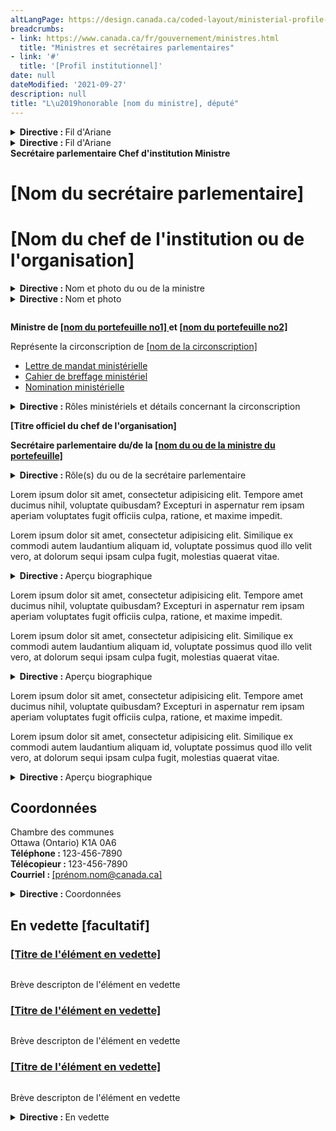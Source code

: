```yaml
---
altLangPage: https://design.canada.ca/coded-layout/ministerial-profile-pages.html
breadcrumbs:
- link: https://www.canada.ca/fr/gouvernement/ministres.html
  title: "Ministres et secrétaires parlementaires"
- link: '#'
  title: '[Profil institutionnel]'
date: null
dateModified: '2021-09-27'
description: null
title: "L\u2019honorable [nom du ministre], député"
---
```


<div class="guidance-details guidance-shared">
 <div class="container">
  <div class="row col-md-8">
   <details>
    <summary>
     <b>
      Directive :
     </b>
     Fil d'Ariane
     <span class="fas fa-info-circle">
     </span>
    </summary>
    <section>
     <h3>
      fil d'Ariane
     </h3>
     <p>
      <span class="label label-danger">
       Obligatoire
      </span>
     </p>
     <p>
      Pour les ministres et les secrétaires parlementaires, le fil d'Ariane est :
      <br/>
      <a href="https://www.canada.ca/en.html">
       Canada.ca
      </a>
      &gt;
      <a href="https://www.canada.ca/fr/gouvernement/ministres.html">
       Ministres et secrétaires parlementaires
      </a>
     </p>
    </section>
   </details>
  </div>
 </div>
</div>

<div class="guidance-details guidance-head wb-inv">
 <div class="container">
  <div class="row col-md-8">
   <details>
    <summary>
     <b>
      Directive :
     </b>
     Fil d'Ariane
     <span class="fas fa-info-circle">
     </span>
    </summary>
    <section>
     <h3>
      Fil d'Ariane
     </h3>
     <p>
      <span class="label label-danger">
       Obligatoire
      </span>
     </p>
     <p>
      Pour les chefs d'institution, le fil d'Ariane devrait mener au profil institutionnel.
     </p>
    </section>
   </details>
  </div>
 </div>
</div>

<div class="container">
 <a class="off-psec btn btn-sm btn-default mrgn-tp-lg">
  <span class="fas fa-eye">
  </span>
  <b>
   Secrétaire parlementaire
  </b>
 </a>
 <a class="on-head btn btn-sm btn-default mrgn-tp-lg">
  <span class="fas fa-eye">
  </span>
  <b>
   Chef d'institution
  </b>
 </a>
 <a class="on-psec btn btn-sm btn-default mrgn-tp-lg wb-inv">
  <span class="fas fa-eye">
  </span>
  <b>
   Ministre
  </b>
 </a>
 <div class="row">
  <h1 class="guidance-psec wb-inv" id="wb-cont-2" property="name">
   [Nom du secrétaire parlementaire]
  </h1>
  <h1 class="guidance-head wb-inv" id="wb-cont-3" property="name">
   [Nom du chef de l'institution ou de l'organisation]
  </h1>
  <div class="guidance-details guidance-minister">
   <div class="container">
    <div class="row col-md-8">
     <details>
      <summary>
       <b>
        Directive :
       </b>
       Nom et photo du ou de la ministre
       <span class="fas fa-info-circle">
       </span>
      </summary>
      <p>
       <span class="label label-danger">
        Obligatoire
       </span>
      </p>
      <h3>
       Nom du ou de la ministre
      </h3>
      <ul>
       <li>
        Utilisez cette formulation obligatoire : L’honorable [prénom et nom du/de la ministre], député/députée.
       </li>
       <li>
        Utilisez une balise H1 unique pour le nom du ou de la ministre.
       </li>
      </ul>
      <p>
       <span class="label label-danger">
        Obligatoire
       </span>
      </p>
      <h3>
       Photo du ou de la ministre
      </h3>
      <ul>
       <li>
        Utilisez le portrait approuvé du ou de la ministre.
       </li>
       <li>
        Placez cette composante dans le haut de la page, à la gauche de l’aperçu biographique.
       </li>
       <li>
        Liez l’image à une image haute résolution du ou de la ministre.
       </li>
       <li>
        N'intégrez aucun texte dans l’image.
       </li>
      </ul>
     </details>
    </div>
   </div>
  </div>
  <div class="guidance-details guidance-psec-head wb-inv">
   <div class="container">
    <div class="row col-md-8">
     <details>
      <summary>
       <b>
        Directive :
       </b>
       Nom et photo
       <span class="fas fa-info-circle">
       </span>
      </summary>
      <p>
       <span class="label label-danger">
        Obligatoire
       </span>
      </p>
      <h3>
       Nom
      </h3>
      <ul>
       <li>
        Utilisez cette formulation obligatoire : [prénom et nom].
       </li>
       <li>
        Utilisez une balise H1 unique pour le nom.
       </li>
      </ul>
      <p>
       <span class="label label-info">
        Facultatif
       </span>
      </p>
      <h3>
       Photo
      </h3>
      <p>
       Présente une image de qualité supérieure.
      </p>
     </details>
    </div>
   </div>
  </div>
  <div class="col-md-3">
   <p class="mrgn-tp-lg">
    <img alt="" class="img-responsive" src="https://design.canada.ca/coded-layout/images/265x352.png"/>
   </p>
  </div>
  <div class="col-md-9 guidance-minister">
   <p class="mrgn-tp-lg">
    <strong>
     Ministre de
     <a href="#">
      [nom du portefeuille no1]
     </a>
     et
     <a href="#">
      [nom du portefeuille no2]
     </a>
    </strong>
   </p>
   <p>
    Représente la circonscription de
    <a href="#">
     [nom de la circonscription]
    </a>
   </p>
   <ul>
    <li>
     <a href="#">
      Lettre de mandat ministérielle
     </a>
    </li>
    <li>
     <a href="#">
      Cahier de breffage ministériel
     </a>
    </li>
    <li>
     <a href="#">
      Nomination ministérielle
     </a>
    </li>
   </ul>
   <div class="guidance-details">
    <div class="container">
     <div class="row col-md-8">
      <details>
       <summary>
        <b>
         Directive :
        </b>
        Rôles ministériels et détails concernant la circonscription
        <span class="fas fa-info-circle">
        </span>
       </summary>
       <p>
        <span class="label label-danger">
         Obligatoire
        </span>
       </p>
       <ul>
        <li>
         Énumèrez le ou les rôles officiels du ministre, avec des liens vers le profil institutionnel principal, les détails
										concernant la circonscription, la lettre de mandat, le cahier de breffage et les nominations ministérielles, le cas échéant.
        </li>
        <li>
         Liez le nom de la circonscription à la page de circonscription pertinente sur le site
         <a href="http://www.parl.ca/">
          www.parl.gc.ca
         </a>
         .
        </li>
       </ul>
      </details>
     </div>
    </div>
   </div>
  </div>
  <div class="col-md-9 guidance-head wb-inv">
   <p class="mrgn-tp-lg">
    <strong>
     [Titre officiel du chef de l'organisation]
    </strong>
   </p>
  </div>
  <div class="col-md-9 guidance-psec wb-inv">
   <p class="mrgn-tp-lg">
    <strong>
     Secrétaire parlementaire du/de la
     <a href="#">
      [nom du ou de la ministre du portefeuille]
     </a>
    </strong>
   </p>
   <div class="guidance-details">
    <div class="container">
     <div class="row col-md-8">
      <details>
       <summary>
        <b>
         Directive :
        </b>
        Rôle(s) du ou de la secrétaire parlementaire
        <span class="fas fa-info-circle">
        </span>
       </summary>
       <p>
        <span class="label label-danger">
         Obligatoire
        </span>
       </p>
       <p>
        Fournit une liste du ou des rôles officiels du/de la secrétaire parlementaire, ainsi que les liens menant au profil
										ministériel.
       </p>
       <ul>
        <li>
         Utilisez cette formulation obligatoire : Secrétaire parlementaire du ministre de [insérer le nom du portefeuille]
        </li>
        <li>
         Liez le nom du/de la ministre en cause à son profil ministériel.
        </li>
       </ul>
      </details>
     </div>
    </div>
   </div>
  </div>
  <div class="col-md-9">
   <div class="guidance-minister">
    <p>
     Lorem ipsum dolor sit amet, consectetur adipisicing elit. Tempore amet ducimus nihil, voluptate quibusdam?
						Excepturi in aspernatur rem ipsam aperiam voluptates fugit officiis culpa, ratione, et maxime impedit.
    </p>
    <p>
     Lorem ipsum dolor sit amet, consectetur adipisicing elit. Similique ex commodi autem laudantium aliquam id,
						voluptate possimus quod illo velit vero, at dolorum sequi ipsam culpa fugit, molestias quaerat vitae.
    </p>
    <div class="guidance-details">
     <div class="container">
      <div class="row col-md-8">
       <details>
        <summary>
         <b>
          Directive :
         </b>
         Aperçu biographique
         <span class="fas fa-info-circle">
         </span>
        </summary>
        <p>
         <span class="label label-danger">
          Obligatoire
         </span>
        </p>
        <p>
         Fournit de l’information générale au sujet du ministre.
        </p>
        <ul>
         <li>
          Veillez à ce que le texte soit court et concis.
         </li>
         <li>
          Assurez-vous que le contenu de l’aperçu correspond à la biographie affichée sur le
          <a href="http://pm.gc.ca/fra/cabinet">
           site
												Web du premier ministre
          </a>
          .
         </li>
        </ul>
       </details>
      </div>
     </div>
    </div>
   </div>
   <div class="guidance-psec wb-inv">
    <p>
     Lorem ipsum dolor sit amet, consectetur adipisicing elit. Tempore amet ducimus nihil, voluptate quibusdam?
						Excepturi in aspernatur rem ipsam aperiam voluptates fugit officiis culpa, ratione, et maxime impedit.
    </p>
    <p>
     Lorem ipsum dolor sit amet, consectetur adipisicing elit. Similique ex commodi autem laudantium aliquam id,
						voluptate possimus quod illo velit vero, at dolorum sequi ipsam culpa fugit, molestias quaerat vitae.
    </p>
    <div class="guidance-details">
     <div class="container">
      <div class="row col-md-8">
       <details>
        <summary>
         <b>
          Directive :
         </b>
         Aperçu biographique
         <span class="fas fa-info-circle">
         </span>
        </summary>
        <p>
         <span class="label label-danger">
          Obligatoire
         </span>
        </p>
        <p>
         Fournit de l’information générale au sujet du secrétaire parlementaire.
        </p>
        <ul>
         <li>
          Veillez à ce que le texte soit court et concis.
         </li>
         <li>
          Assurez-vous que le contenu de l’aperçu correspond à la biographie affichée sur le
          <a href="http://pm.gc.ca/fra/cabinet">
           site
												Web du premier ministre
          </a>
          .
         </li>
        </ul>
       </details>
      </div>
     </div>
    </div>
   </div>
   <div class="guidance-head wb-inv">
    <p>
     Lorem ipsum dolor sit amet, consectetur adipisicing elit. Tempore amet ducimus nihil, voluptate quibusdam?
						Excepturi in aspernatur rem ipsam aperiam voluptates fugit officiis culpa, ratione, et maxime impedit.
    </p>
    <p>
     Lorem ipsum dolor sit amet, consectetur adipisicing elit. Similique ex commodi autem laudantium aliquam id,
						voluptate possimus quod illo velit vero, at dolorum sequi ipsam culpa fugit, molestias quaerat vitae.
    </p>
    <div class="guidance-details">
     <div class="container">
      <div class="row col-md-8">
       <details>
        <summary>
         <b>
          Directive :
         </b>
         Aperçu biographique
         <span class="fas fa-info-circle">
         </span>
        </summary>
        <p>
         <span class="label label-danger">
          Obligatoire
         </span>
        </p>
        <p>
         Fournit de l’information générale au sujet du chef d'institution.
        </p>
        <ul>
         <li>
          Veillez à ce que le texte soit court et concis.
         </li>
        </ul>
       </details>
      </div>
     </div>
    </div>
   </div>
   <section>
    <h2>
     Coordonnées
    </h2>
    <p>
     Chambre des communes
     <br/>
     Ottawa (Ontario) K1A 0A6
     <br/>
     <strong>
      Téléphone :
     </strong>
     123-456-7890
     <br/>
     <strong>
      Télécopieur :
     </strong>
     123-456-7890
     <br/>
     <strong>
      Courriel :
     </strong>
     <a href="mailto:">
      [prénom.nom@canada.ca]
     </a>
     <span class="glyphicon glyphicon-envelope">
     </span>
    </p>
    <div class="guidance-details">
     <div class="container">
      <div class="row col-md-8">
       <details>
        <summary>
         <b>
          Directive :
         </b>
         Coordonnées
         <span class="fas fa-info-circle">
         </span>
        </summary>
        <p>
         <span class="label label-danger">
          Obligatoire
         </span>
        </p>
        <ul>
         <li>
          Incluez l’adresse de courriel, l’adresse postale, le numéro de téléphone et le numéro de
												télécopieur.
         </li>
         <li>
          Incluez un hyperlien dans l’adresse de courriel.
         </li>
         <li>
          Formattez les numéros de téléphone de la manière suivante :
          <ul>
           <li>
            L’en-tête « Téléphone : » précède le numéro de téléphone.
           </li>
           <li>
            L’en-tête « Télécopieur : » précède le numéro de télécopieur.
           </li>
           <li>
            Les numéros de téléphone et de télécopieur suivent le format 123-456-7890.
           </li>
          </ul>
         </li>
        </ul>
       </details>
      </div>
     </div>
    </div>
   </section>
  </div>
 </div>
 <section class="gc-features">
  <h2>
   En vedette [facultatif]
  </h2>
  <div class="row wb-eqht">
   <div class="col-lg-4 col-md-6 mrgn-bttm-md">
    <h3 class="h5">
     <a class="stretched-link" href="#">
      [Titre de l'élément en vedette]
     </a>
    </h3>
    <img alt="" class="img-responsive thumbnail mrgn-bttm-sm" src="./images/feature-img-360x203.jpg"/>
    <p>
     Brève descripton de l'élément en vedette
    </p>
   </div>
   <div class="col-lg-4 col-md-6 mrgn-bttm-md">
    <h3 class="h5">
     <a class="stretched-link" href="#">
      [Titre de l'élément en vedette]
     </a>
    </h3>
    <img alt="" class="img-responsive thumbnail mrgn-bttm-sm" src="./images/feature-img-360x203.jpg"/>
    <p>
     Brève descripton de l'élément en vedette
    </p>
   </div>
   <div class="col-lg-4 col-md-6 mrgn-bttm-md">
    <h3 class="h5">
     <a class="stretched-link" href="#">
      [Titre de l'élément en vedette]
     </a>
    </h3>
    <img alt="" class="img-responsive thumbnail mrgn-bttm-sm" src="./images/feature-img-360x203.jpg"/>
    <p>
     Brève descripton de l'élément en vedette
    </p>
   </div>
  </div>
 </section>
 <div class="row guidance-details">
  <div class="col-md-8">
   <details>
    <summary>
     <b>
      Directive :
     </b>
     En vedette
     <span class="fas fa-info-circle">
     </span>
    </summary>
    <p>
     <span class="label label-info">
      Facultatif
     </span>
    </p>
    <p>
     La conception de cette section est flexible. Vous pouvez la modifier pour répondre à vos besoin. Ceci
								peut inclure des éléments comme des nouvelles ou une galerie média, par exemple.
    </p>
    <p>
     Si vous incluez des promotion, suivez les directives du modèle
     <a href="../configurations-conception-communes/vignettes-promotionnelles.html">
      Promotions
									contextuelles
     </a>
     .
    </p>
   </details>
  </div>
 </div>
</div>



